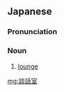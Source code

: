 ==Japanese==
{{ja-kanjitab|だん|わ|しつ|yomi=on}}

===Pronunciation===
{{ja-pron|だんわしつ|y=on}}

===Noun===
{{ja-noun|だんわしつ}}

# [[lounge]]

[[mg:談話室]]